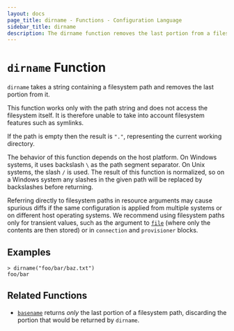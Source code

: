 ```yaml
---
layout: docs
page_title: dirname - Functions - Configuration Language
sidebar_title: dirname
description: The dirname function removes the last portion from a filesystem path.
---
```


# `dirname` Function

`dirname` takes a string containing a filesystem path and removes the last
portion from it.

This function works only with the path string and does not access the
filesystem itself. It is therefore unable to take into account filesystem
features such as symlinks.

If the path is empty then the result is `"."`, representing the current
working directory.

The behavior of this function depends on the host platform. On Windows systems,
it uses backslash `\` as the path segment separator. On Unix systems, the slash
`/` is used. The result of this function is normalized, so on a Windows system
any slashes in the given path will be replaced by backslashes before returning.

Referring directly to filesystem paths in resource arguments may cause
spurious diffs if the same configuration is applied from multiple systems or on
different host operating systems. We recommend using filesystem paths only
for transient values, such as the argument to [`file`](/docs/from-1.5/functions/file) (where
only the contents are then stored) or in `connection` and `provisioner` blocks.

## Examples

```text
> dirname("foo/bar/baz.txt")
foo/bar
```

## Related Functions

- [`basename`](/docs/from-1.5/functions/file/basename) returns _only_ the last portion of a filesystem
  path, discarding the portion that would be returned by `dirname`.
